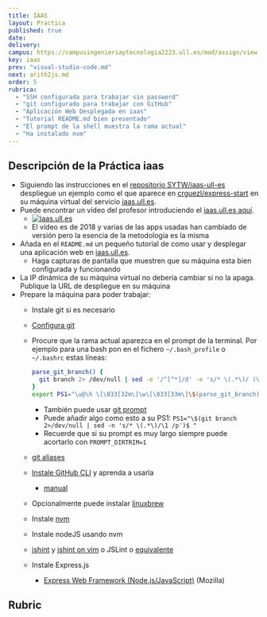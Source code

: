 ```yaml
---
title: IAAS
layout: Practica
published: true
date:
delivery:
campus: https://campusingenieriaytecnologia2223.ull.es/mod/assign/view.php?id=20501
key: iaas
prev: "visual-studio-code.md"
next: arith2js.md
order: 5
rubrica:
  - "SSH configurada para trabajar sin password"
  - "git configurado para trabajar con GitHub"
  - "Aplicación Web Desplegada en iaas"
  - "Tutorial README.md bien presentado"
  - "El prompt de la shell muestra la rama actual"
  - "Ha instalado nvm"
---
```



## Descripción de la Práctica iaas

* Siguiendo las instrucciones en el  [repositorio SYTW/iaas-ull-es](https://github.com/SYTW/iaas-ull-es) despliegue un ejemplo como el que aparece en [crguezl/express-start](https://github.com/crguezl/express-start) en su máquina virtual del servicio [iaas.ull.es](https://iaas.ull.es).
* Puede encontrar un vídeo del profesor introduciendo el [iaas.ull.es aquí](https://youtu.be/qKHgbV0lYbA).
    - [![iaas.ull.es](https://i3.ytimg.com/vi/qKHgbV0lYbA/hqdefault.jpg)](https://youtu.be/qKHgbV0lYbA)
    - El vídeo es de 2018 y varias de las apps usadas han cambiado de versión pero la esencia de la metodología es la misma 
* Añada en el `README.md` un pequeño tutorial de como usar y desplegar una aplicación web en [iaas.ull.es](https://iaas.ull.es).
  - Haga capturas de pantalla que muestren que su máquina esta bien configurada y funcionando
* La IP dinámica de su máquina virtual no debería cambiar si no la apaga. Publique la URL de despliegue en su máquina
* Prepare la máquina para poder trabajar:
  - Instale git si es necesario
  - [Configura git](https://git-scm.com/book/es/v1/Empezando-Configurando-Git-por-primera-vez)
  - Procure que la rama actual aparezca en el prompt de la terminal. Por ejemplo para una bash pon en el fichero `~/.bash_profile` o `~/.bashrc` estas líneas:

      ```bash
      parse_git_branch() {
        git branch 2> /dev/null | sed -e '/^[^*]/d' -e 's/* \(.*\)/ (\1)/'
      }
      export PS1="\u@\h \[\033[32m\]\w\[\033[33m\]\$(parse_git_branch)\[\033[00m\] $ "
      ```
     - También puede usar [git prompt](https://github.com/git/git/blob/master/contrib/completion/git-prompt.sh)
     - Puede añadir algo como esto a su PS1: `PS1="\$(git branch 2>/dev/null | sed -n 's/* \(.*\)/\1 /p')$ "`
     - Recuerde que si su prompt es muy largo siempre puede acortarlo con `PROMPT_DIRTRIM=1`
  - [git aliases](https://git-scm.com/book/tr/v2/Git-Basics-Git-Aliases)
  - [Instale GitHub CLI](https://github.com/cli/cli) y aprenda a usarla
    - [manual](https://cli.github.com/manual/)
  - Opcionalmente puede instalar [linuxbrew](https://linuxbrew.sh/) 
  - Instale [nvm](https://github.com/creationix/nvm)
  - Instale nodeJS usando nvm
  - [jshint](https://jshint.com/install/) y [jshint on vim](https://coderwall.com/p/zfhquw/jshint-in-vim) o JSLint o [equivalente](https://www.slant.co/topics/2411/~best-javascript-linting-tools)
  - Instale Express.js
      - [Express Web Framework (Node.js/JavaScript)](https://developer.mozilla.org/en-US/docs/Learn/Server-side/Express_Nodejs) (Mozilla)

## Rubric

<Rubric rubric={frontmatter().rubrica}/>

